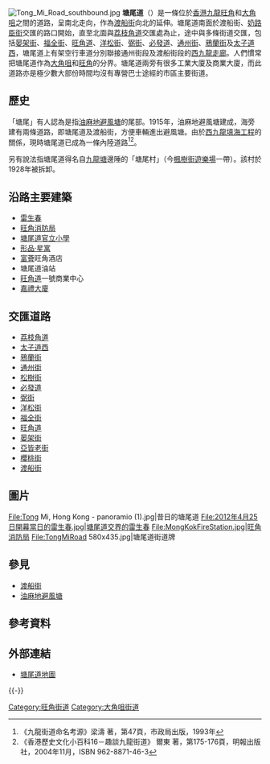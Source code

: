 {{Infobox Hong Kong Road
|   中文街道名稱    =  塘尾道
|   英文街道名稱    =  Tong Mi Road
|   圖片    =  Image:Tong Mi Road northbound.jpg
|   圖片說明    =  塘尾道北行線
|   圖片寬度2    = 
|   圖片說明2    = 
|   隸屬幹線     =  
|   路段總長度    = 850m
|   車速限制    =  
|   行車線數量    = 3
|   所在地區    = [[油尖旺區|油尖旺區]]
|   起點    = [[渡船街_(香港)|渡船街]]、[[奶路臣街|奶路臣街]]交界
|   終點    = [[荔枝角道|荔枝角道]]
|   道路命名日期    = 
|   命名文件    =  
|   道路動工日期    =  
|   道路興建計劃    =  
|   道路舊名資料    =  
|   通車日期    =  
|   收費 =
}}
[[File:Tong_Mi_Road_southbound.jpg|thumb]]
'''塘尾道'''（{{lang-en|'''Tong Mi Road'''}}）是一條位於[[香港|香港]][[九龍|九龍]][[旺角|旺角]]和[[大角咀|大角咀]]之間的道路，呈南北走向，作為[[渡船街_(香港)|渡船街]]向北的延伸。塘尾道南面於渡船街、[[奶路臣街|奶路臣街]]交匯的路口開始，直至北面與[[荔枝角道|荔枝角道]]交匯處為止，途中與多條街道交匯，包括[[晏架街|晏架街]]、[[福全街|福全街]]、[[旺角道|旺角道]]、[[洋松街|洋松街]]、[[弼街|弼街]]、[[必發道|必發道]]、[[通州街|通州街]]、[[鴉蘭街|鴉蘭街]]及[[太子道|太子道西]]，塘尾道上有架空行車道分別聯接通州街段及渡船街段的[[西九龍走廊|西九龍走廊]]。人們慣常把塘尾道作為[[大角咀|大角咀]]和[[旺角|旺角]]的分界。塘尾道兩旁有很多工業大廈及商業大廈，而此道路亦是極少數大部份時間均沒有專營巴士途經的市區主要街道。

==歷史==
「塘尾」有人認為是指[[油麻地避風塘|油麻地避風塘]]的尾部。1915年，油麻地避風塘建成，海旁建有兩條道路，即塘尾道及渡船街，方便車輛進出避風塘。由於[[西九龍填海工程|西九龍填海工程]]的關係，現時塘尾道已成為一條內陸道路<ref>《九龍街道命名考源》梁濤 著，第47頁，市政局出版，1993年</ref><ref>《香港歷史文化小百科16－趣談九龍街道》 爾東 著，第175-176頁，明報出版社，2004年11月，ISBN 962-8871-46-3</ref>。

另有說法指塘尾道得名自[[九龍塘|九龍塘]]邊陲的「塘尾村」（今[[警察體育會球場|楓樹街遊樂場]]一帶）。該村於1928年被拆卸。

==沿路主要建築==
*[[雷生春|雷生春]]
*[[旺角消防局|旺角消防局]]
*[[塘尾道官立小學|塘尾道官立小學]]
*[[形品·星寓|形品·星寓]]
*[[富薈|富薈]]旺角酒店
*塘尾道油站
*[[旺角道|旺角道]]一號商業中心
*[[嘉禮大廈|嘉禮大廈]]
==交匯道路==
*[[荔枝角道|荔枝角道]]
*[[太子道|太子道西]]
*[[鴉蘭街|鴉蘭街]]
*[[通州街|通州街]]
*[[松樹街|松樹街]]
*[[必發道|必發道]]
*[[弼街|弼街]]
*[[洋松街|洋松街]]
*[[福全街|福全街]]
*[[旺角道|旺角道]]
*[[晏架街|晏架街]]
*[[亞皆老街|亞皆老街]]
*[[櫻桃街|櫻桃街]]
*[[渡船街_(香港)|渡船街]]

== 圖片 ==
<gallery>
File:Tong Mi, Hong Kong - panoramio (1).jpg|昔日的塘尾道
File:2012年4月25日開幕當日的雷生春.jpg|塘尾道交界的[[雷生春|雷生春]]
File:MongKokFireStation.jpg|旺角消防局
File:TongMiRoad 580x435.jpg|塘尾道街道牌
</gallery>

==參見==
*[[渡船街_(香港)|渡船街]]
*[[油麻地避風塘|油麻地避風塘]]

==參考資料==
{{reflist}}

==外部連結==
{{stack begin}}{{commonscat|Tong Mi Road}}{{stack end}}
* [http://www.centamap.com/scripts/centamap2.asp?lg=B5&cx=835107&cy=820221&zm=5&mx=835107&my=820221&ms=2&sx=&sy=&ss=0&sl=&vm=&lb=&ly= 塘尾道地圖] {{Wayback|url=http://www.centamap.com/scripts/centamap2.asp?lg=B5&cx=835107&cy=820221&zm=5&mx=835107&my=820221&ms=2&sx=&sy=&ss=0&sl=&vm=&lb=&ly= |date=20070929120802 }}

{{-}}

[[Category:旺角街道|Category:旺角街道]]
[[Category:大角咀街道|Category:大角咀街道]]